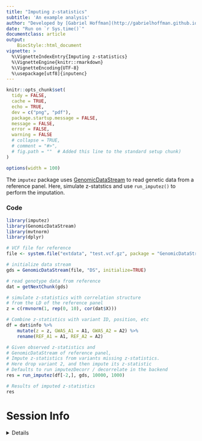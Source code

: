 ```yaml
---
title: "Imputing z-statistics"
subtitle: 'An example analysis'
author: "Developed by [Gabriel Hoffman](http://gabrielhoffman.github.io/)"
date: "Run on `r Sys.time()`"
documentclass: article
output: 
    BiocStyle::html_document
vignette: >
  %\VignetteIndexEntry{Imputing z-statistics}
  %\VignetteEngine{knitr::rmarkdown}
  %\VignetteEncoding{UTF-8}
  %\usepackage[utf8]{inputenc}
---
```



```r
knitr::opts_chunk$set(
  tidy = FALSE,
  cache = TRUE,
  echo = TRUE,
  dev = c("png", "pdf"),
  package.startup.message = FALSE,
  message = FALSE,
  error = FALSE,
  warning = FALSE
  # collapse = TRUE,
  # comment = "#>",
  # fig.path = ""  # Added this line to the standard setup chunk)
)

options(width = 100)
```	

The `imputez` package uses [GenomicDataStream](https://gabrielhoffman.github.io/GenomicDataStream/) to read genetic data from a reference panel.  Here, simulate z-statstics and use `run_imputez()` to perform the imputation.


### Code
```r
library(imputez)
library(GenomicDataStream)
library(mvtnorm)
library(dplyr)

# VCF file for reference
file <- system.file("extdata", "test.vcf.gz", package = "GenomicDataStream")

# initialize data stream
gds = GenomicDataStream(file, "DS", initialize=TRUE)

# read genotype data from reference
dat = getNextChunk(gds)

# simulate z-statistics with correlation structure
# from the LD of the reference panel
z = c(rmvnorm(1, rep(0, 10), cor(dat$X)))

# Combine z-statistics with variant ID, position, etc
df = dat$info %>%
    mutate(z = z, GWAS_A1 = A1, GWAS_A2 = A2) %>%
    rename(REF_A1 = A1, REF_A2 = A2)

# Given observed z-statistics and 
# GenomicDataStream of reference panel,
# Impute z-statistics from variants missing z-statistics.
# Here drop variant 2, and then impute its z-statistic
# Defaults to run imputezDecorr / decorrelate in the backend
res = run_imputez(df[-2,], gds, 10000, 1000)

# Results of imputed z-statistics
res
```




# Session Info
<details>
```r
sessionInfo()
```
</details>





